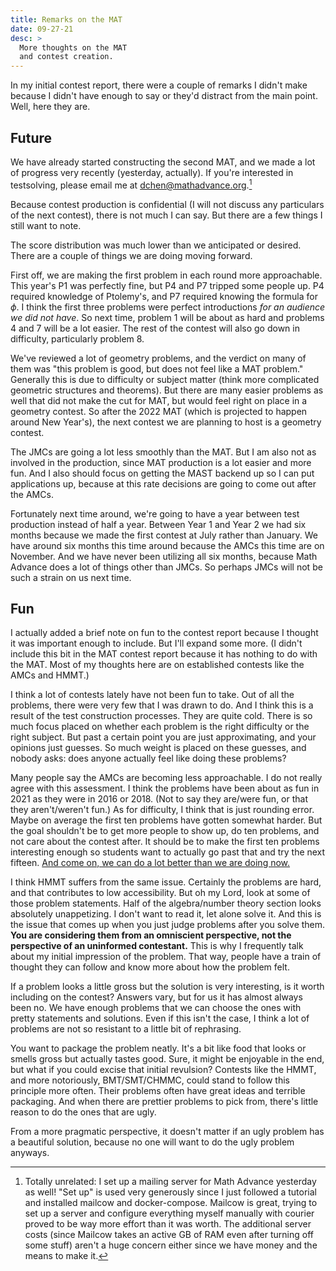 ```yaml
---
title: Remarks on the MAT
date: 09-27-21
desc: >
  More thoughts on the MAT
  and contest creation.
---
```


In my initial contest report, there were a couple of remarks I didn't make because I didn't have enough to say or they'd distract from the main point. Well, here they are.

## Future

We have already started constructing the second MAT, and we made a lot of progress very recently (yesterday, actually). If you're interested in testsolving, please email me at [dchen@mathadvance.org](mailto:dchen@mathadvance.org).[^server]

[^server]: Totally unrelated: I set up a mailing server for Math Advance yesterday as well! "Set up" is used very generously since I just followed a tutorial and installed mailcow and docker-compose. Mailcow is great, trying to set up a server and configure everything myself manually with courier proved to be way more effort than it was worth. The additional server costs (since Mailcow takes an active GB of RAM even after turning off some stuff) aren't a huge concern either since we have money and the means to make it.

Because contest production is confidential (I will not discuss any particulars of the next contest), there is not much I can say. But there are a few things I still want to note.

The score distribution was much lower than we anticipated or desired. There are a couple of things we are doing moving forward.

First off, we are making the first problem in each round more approachable. This year's P1 was perfectly fine, but P4 and P7 tripped some people up. P4 required knowledge of Ptolemy's, and P7 required knowing the formula for $\phi$. I think the first three problems were perfect introductions _for an audience we did not have_. So next time, problem 1 will be about as hard and problems 4 and 7 will be a lot easier. The rest of the contest will also go down in difficulty, particularly problem 8.

We've reviewed a lot of geometry problems, and the verdict on many of them was "this problem is good, but does not feel like a MAT problem." Generally this is due to difficulty or subject matter (think more complicated geometric structures and theorems). But there are many easier problems as well that did not make the cut for MAT, but would feel right on place in a geometry contest. So after the 2022 MAT (which is projected to happen around New Year's), the next contest we are planning to host is a geometry contest.

The JMCs are going a lot less smoothly than the MAT. But I am also not as involved in the production, since MAT production is a lot easier and more fun. And I also should focus on getting the MAST backend up so I can put applications up, because at this rate decisions are going to come out after the AMCs.

Fortunately next time around, we're going to have a year between test production instead of half a year. Between Year 1 and Year 2 we had six months because we made the first contest at July rather than January. We have around six months this time around because the AMCs this time are on November. And we have never been utilizing all six months, because Math Advance does a lot of things other than JMCs. So perhaps JMCs will not be such a strain on us next time.

## Fun

I actually added a brief note on fun to the contest report because I thought it was important enough to include. But I'll expand some more. (I didn't include this bit in the MAT contest report because it has nothing to do with the MAT. Most of my thoughts here are on established contests like the AMCs and HMMT.)

I think a lot of contests lately have not been fun to take. Out of all the problems, there were very few that I was drawn to do. And I think this is a result of the test construction processes. They are quite cold. There is so much focus placed on whether each problem is the right difficulty or the right subject. But past a certain point you are just approximating, and your opinions just guesses. So much weight is placed on these guesses, and nobody asks: does anyone actually feel like doing these problems?

Many people say the AMCs are becoming less approachable. I do not really agree with this assessment. I think the problems have been about as fun in 2021 as they were in 2016 or 2018. (Not to say they are/were fun, or that they aren't/weren't fun.) As for difficulty, I think that is just rounding error. Maybe on average the first ten problems have gotten somewhat harder. But the goal shouldn't be to get more people to show up, do ten problems, and not care about the contest after. It should be to make the first ten problems interesting enough so students want to actually go past that and try the next fifteen. [And come on, we can do a lot better than we are doing now.](https://artofproblemsolving.com/wiki/index.php/2021_AMC_10A_Problems/Problem_5)

I think HMMT suffers from the same issue. Certainly the problems are hard, and that contributes to low accessibility. But oh my Lord, look at some of those problem statements. Half of the algebra/number theory section looks absolutely unappetizing. I don't want to read it, let alone solve it. And this is the issue that comes up when you just judge problems after you solve them. **You are considering them from an omniscient perspective, not the perspective of an uninformed contestant.** This is why I frequently talk about my initial impression of the problem. That way, people have a train of thought they can follow and know more about how the problem felt.

If a problem looks a little gross but the solution is very interesting, is it worth including on the contest? Answers vary, but for us it has almost always been no. We have enough problems that we can choose the ones with pretty statements and solutions. Even if this isn't the case, I think a lot of problems are not so resistant to a little bit of rephrasing.

You want to package the problem neatly. It's a bit like food that looks or smells gross but actually tastes good. Sure, it might be enjoyable in the end, but what if you could excise that initial revulsion? Contests like the HMMT, and more notoriously, BMT/SMT/CHMMC, could stand to follow this principle more often. Their problems often have great ideas and terrible packaging. And when there are prettier problems to pick from, there's little reason to do the ones that are ugly.

From a more pragmatic perspective, it doesn't matter if an ugly problem has a beautiful solution, because no one will want to do the ugly problem anyways.
